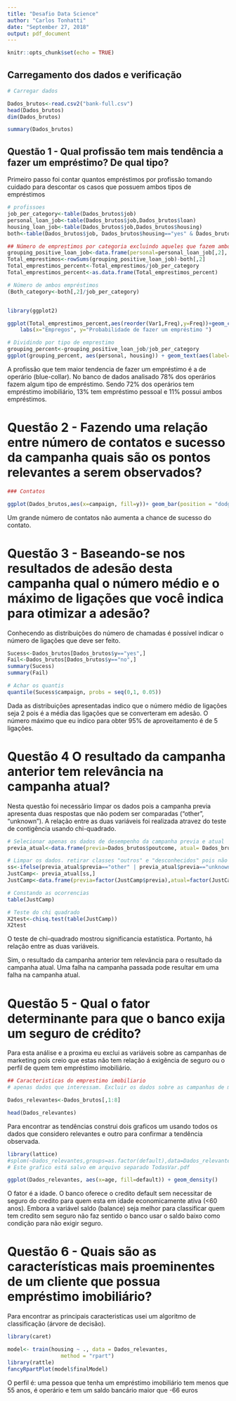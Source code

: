 ```yaml
---
title: "Desafio Data Science"
author: "Carlos Tonhatti"
date: "September 27, 2018"
output: pdf_document
---
```


```r
knitr::opts_chunk$set(echo = TRUE)
```

## Carregamento dos dados e verificação


```r
# Carregar dados 

Dados_brutos<-read.csv2("bank-full.csv")
head(Dados_brutos)
dim(Dados_brutos)

summary(Dados_brutos)
```

## Questão 1 - Qual profissão tem mais tendência a fazer um empréstimo? De qual tipo?

Primeiro passo foi contar quantos empréstimos por profissão tomando cuidado para descontar os casos que possuem ambos tipos de empréstimos 
```r
# profissoes
job_per_category<-table(Dados_brutos$job)
personal_loan_job<-table(Dados_brutos$job,Dados_brutos$loan)
housing_loan_job<-table(Dados_brutos$job,Dados_brutos$housing)
both<-table(Dados_brutos$job, Dados_brutos$housing=="yes" & Dados_brutos$loan=="yes")

## Número de emprestimos por categoria excluindo aqueles que fazem ambos emprestimos
grouping_positive_loan_job<-data.frame(personal=personal_loan_job[,2], housing=housing_loan_job[,2])
Total_emprestimos<-rowSums(grouping_positive_loan_job)-both[,2]
Total_emprestimos_percent<-Total_emprestimos/job_per_category
Total_emprestimos_percent<-as.data.frame(Total_emprestimos_percent)

# Número de ambos empréstimos
(Both_category<-both[,2]/job_per_category)



```


```r
library(ggplot2)

ggplot(Total_emprestimos_percent,aes(reorder(Var1,Freq),y=Freq))+geom_col()+ coord_flip()+
    labs(x="Empregos", y="Probabilidade de fazer um empréstimo ")
```

```r
# Dividindo por tipo de emprestimo
grouping_percent<-grouping_positive_loan_job/job_per_category
ggplot(grouping_percent, aes(personal, housing)) + geom_text(aes(label=rownames(grouping_percent)))
```

 A profissão que tem maior tendencia de fazer um empréstimo é a de operário (blue-collar). No banco de dados analisado 78% dos operários fazem algum tipo de empréstimo. Sendo 72% dos operários tem empréstimo imobiliário, 13% tem empréstimo pessoal e 11% possui ambos empréstimos.
 
# Questão 2 - Fazendo uma relação entre número de contatos e sucesso da campanha quais são os pontos relevantes a serem observados?

```r
### Contatos 

ggplot(Dados_brutos,aes(x=campaign, fill=y))+ geom_bar(position = "dodge")
```

Um grande número de contatos não aumenta a chance de sucesso do contato. 

# Questão 3 - Baseando-se nos resultados de adesão desta campanha qual o número médio e o máximo de ligações que você indica para otimizar a adesão? 

Conhecendo as distribuições do número de chamadas é possível indicar o número de ligações que deve ser feito. 
```r

Sucess<-Dados_brutos[Dados_brutos$y=="yes",]
Fail<-Dados_brutos[Dados_brutos$y=="no",]
summary(Sucess)
summary(Fail)

# Achar os quantis
quantile(Sucess$campaign, probs = seq(0,1, 0.05))
```

 Dada as distribuições apresentadas indico que o número médio de ligações seja 2 pois é a média das ligações que se converteram em adesão. O número  máximo que eu indico para obter 95% de aproveitamento é de 5 ligações. 
 
# Questão 4 O resultado da campanha anterior tem relevância na campanha atual?
  Nesta questão foi necessãrio limpar os dados pois a campanha previa apresenta duas respostas que não podem ser comparadas ("other", "unknown"). A relação entre as duas variáveis foi realizada atravez do teste de contigência usando chi-quadrado.

```r
# Selecionar apenas os dados de desempenho da campanha previa e atual
previa_atual<-data.frame(previa=Dados_brutos$poutcome, atual= Dados_brutos$y)

# Limpar os dados. retirar classes "outros" e "desconhecidos" pois não tem como comparar
ss<-ifelse(previa_atual$previa=="other" | previa_atual$previa=="unknown",F,T)
JustCamp<- previa_atual[ss,]
JustCamp<-data.frame(previa=factor(JustCamp$previa),atual=factor(JustCamp$atual))

# Constando as ocorrencias
table(JustCamp)

# Teste do chi quadrado
X2test<-chisq.test(table(JustCamp))
X2test
```

 O teste de chi-quadrado mostrou significancia estatística. Portanto, há relação entre as duas variáveis. 
 
 Sim, o resultado da campanha anterior tem relevância para o resultado da campanha atual. Uma falha na campanha passada pode resultar em uma falha na campanha atual.
 
#  Questão 5 - Qual o fator determinante para que o banco exija um seguro de crédito?

Para esta análise e a proxima eu exclui as variáveis sobre as campanhas de marketing pois creio que estas não tem relação á exigência de seguro ou o perfil de quem tem empréstimo imobiliário. 

```r
## Caracteristicas do emprestimo imobiliario 
# apenas dados que interessam. Excluir os dados sobre as campanhas de marketing

Dados_relevantes<-Dados_brutos[,1:8]

head(Dados_relevantes)
```

Para encontrar as tendências construi dois graficos um usando todos os dados que considero relevantes e outro para confirmar a tendência observada.

```r
library(lattice)
#splom(~Dados_relevantes,groups=as.factor(default),data=Dados_relevantes,pch=20,type="p",cex=1)
# Este grafico está salvo em arquivo separado TodasVar.pdf

ggplot(Dados_relevantes, aes(x=age, fill=default)) + geom_density()

```

 O fator é a idade. O banco oferece o credito default sem necessitar de seguro do credito para quem esta em idade economicamente ativa (<60 anos). Embora a  variável saldo (balance) seja melhor para classificar quem tem credito sem seguro não faz sentido o banco usar o saldo baixo como condição para não exigir seguro.

# Questão 6 - Quais são as características mais proeminentes de um cliente que possua empréstimo imobiliário?

Para encontrar as principais caracteristicas usei um algoritmo de classificação (árvore de decisão). 

```r
library(caret)

model<- train(housing ~ ., data = Dados_relevantes, 
                 method = "rpart")
library(rattle)
fancyRpartPlot(model$finalModel)
```

 O perfil é: uma pessoa que tenha um empréstimo imobiliário tem menos que 55 anos, é operário e tem um saldo bancário maior que -66 euros 


